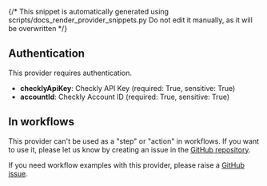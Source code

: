 {/* This snippet is automatically generated using scripts/docs_render_provider_snippets.py 
Do not edit it manually, as it will be overwritten */}

## Authentication
This provider requires authentication.
- **checklyApiKey**: Checkly API Key (required: True, sensitive: True)
- **accountId**: Checkly Account ID (required: True, sensitive: True)


## In workflows

This provider can't be used as a "step" or "action" in workflows. If you want to use it, please let us know by creating an issue in the [GitHub repository](https://github.com/keephq/keep/issues).



If you need workflow examples with this provider, please raise a [GitHub issue](https://github.com/keephq/keep/issues).
